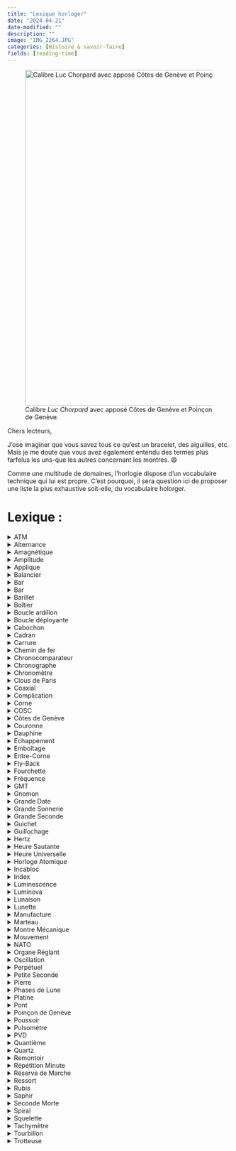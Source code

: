 ```yaml
---
title: "Lexique horloger"
date: "2024-04-21"
date-modified: ""
description: ""
image: "IMG_2264.JPG"
categories: [Histoire & savoir-faire] 
fields: [reading-time]
---
```


![Calibre *Luc Chorpard* avec apposé Côtes de Genève et Poinçon de Genève.](IMG_2265.JPG){fig-align="center" width="20cm"}

Chers lecteurs,

J'ose imaginer que vous savez tous ce qu'est un bracelet, des aiguilles, etc. Mais je me doute que vous avez également entendu des termes plus farfelus les uns-que les autres concernant les montres. 😄

Comme une multitude de domaines, l'horlogie dispose d'un vocabulaire technique qui lui est propre. C'est pourquoi, il sera question ici de proposer une liste la plus exhaustive soit-elle, du vocabulaire holorger.

# **Lexique :**

<details>

<summary>ATM</summary>

<br> Abbréviation d' « atmosphère normale », ATM est une unité de pression indiquant l'étanchéité d'une montre. Par exemple, une montre offrant une étanchéité de 10ATM résiste à une pression de 10 bars, soit 100 mètres de profondeur. Cependant, c'est une indication à ne pas prendre au premier degré. Par exemple, la plongée requiert une capacité de 20ATM minimum.

![Tudor Pelagos, étenchéité de 50 ATM](atm.jpeg){fig-align="center" width="10cm"}

</details>

<details>

<summary>Alternance</summary>

<br> Déplacement d'un pendule ou d'un balancier entre deux positions extrêmes (A' \> A »). Deux alternances, soit un aller-retour, constituent une oscillation, soit le fameux « tic-tac » d'une montre. En règle générale, un balancier compte 5 oscillations par seconde (fréquence de marche de 18,000 alternances à l'heure -- 2,5Hz), 8 oscillations par seconde (fréquence de marche de 28,800 alternances à l'heure -- 4Hz) ou 10 oscillations par seconde (fréquence de marche de 36,000 alternances à l'heure -- 5Hz).

</details>

<details>

<summary>Amagnétique</summary>

<br> Se dit d'une montre dont le fonctionnement des organes réglants ne sont pas affectés par le magnétisme. La majorité des pièces d'horlogerie étant fabriquées à partir de métaux et d'alliages ferreux, celles-ci sont habituellement déréglées par les champs magnétiques. La définition d'une montre antimagnétique est régie par la norme ISO 764, celle-ci devant être apte à fonctionner après une exposition accidentelle à un champ de 4800 A/m (soit 60 gauss).

![](amagnétisme.webp){fig-align="center" width="10cm"}

</details>

<details>

<summary>Amplitude</summary>

<br> Angle maximum entre les deux positions extrêmes d'une pendule ou d'un balancier (A\>A »). Cela équivaut au trajet complet effectué par le balancier lors d'une alternance. En règle générale, l'amplitude d'un balancier se situe entre 180° et 315°. Si l'amplitude dépasse cette valeur, le balancier peut buter contre la fourchette, ce que les horlogers appellent le rabattement.

![](amplitude.jpeg){fig-align="center" width="10cm"}

</details>

<details>

<summary>Applique</summary>

<br> Les appliques sont les index ou marquages découpés dans une plaque métallique puis apposés à même le cadran, soit par collage ou par rivetage.

</details>

<details>

<summary>Balancier</summary>

<br> Élément mobile généralement de forme circulaire, c'est l'organe qui règle la montre. Celui-ci oscille sur son axe de rotation et est accouplé au spiral, ressort lui permettant d'imprimer un mouvement de va-et-vient parfaitement régulier, appelé oscillation (le fameux « tic-tac »). Dans le cas des montres à quartz, le spiral est remplacé par un moteur électrique alimenté par une pile.

</details>

<details>

<summary>Bar</summary>

<br> Unité de pression atmosphérique de référence, 1 bar soit 1013 hectopascals, c'est un terme permettant d'indiquer l'étanchéité d'une montre (voir aussi ATM).

</details>

<details>

<summary>Bar</summary>

<br> Unité de pression atmosphérique de référence, 1 bar soit 1013 hectopascals, c'est un terme permettant d'indiquer l'étanchéité d'une montre (voir aussi ATM).

</details>

<details>

<summary>Barillet</summary>

<br> Le barillet est un ensemble formé d'une boîte cylindrique et d'une roue dentée fermée par un couvercle. Il permet d'accumuler l'énergie produite par le système de remontage pour ensuite la redistribuer aux différents engrenages du mouvement.

</details>

<details>

<summary>Boîtier</summary>

<br> Le boîtier (ou boîte) est la principale protection d'une montre et permet de protéger le mécanisme contre les chocs, l'humidité ainsi que la poussière. Il est composé d'une partie principale appelée carrure contenant le mouvement, le cadran et les aiguilles, à laquelle sont fixés les divers éléments extérieurs.

</details>

<details>

<summary>Boucle ardillon</summary>

<br> La boucle ardillon est le type de fermoir le plus classique, composé d'une pointe métallique articulée sur une boucle permettant de fermer le bracelet grâce à une perforation dans le brin percé.

</details>

<details>

<summary>Boucle déployante</summary>

<br> La boucle déployante est un fermoir articulé qui se déploie lors de son ouverture. Elle permet notamment à la montre de flotter autour du poignet en cas d'ouverture accidentelle.

</details>

<details>

<summary>Cabochon</summary>

<br> Désigne un type d'ornement utilisé sur la couronne et parfois sur le cadran. Il s'agit généralement d'une pierre précieuse ou fine, polie (et non taillée).

</details>

<details>

<summary>Cadran</summary>

<br> Le cadran est une pièce généralement métallique sur laquelle s'affiche des indications diverses telles que les heures, minutes et secondes.

</details>

<details>

<summary>Carrure</summary>

<br> La carrure est l'une des trois pièces maîtresses du boîtier qui accueille le mouvement. Elle se trouve entre le fond de boîte et la lunette de la montre.

</details>

<details>

<summary>Chemin de fer</summary>

<br> Échelle de minuterie imprimée sur le cadran qui se distingue de par sa ressemblance avec les rails d'un chemin de fer.

</details>

<details>

<summary>Chronocomparateur</summary>

<br> Appareil d'horloger permettant de tester rapidement la marche d'une montre, généralement en 1 à 3 minutes, grâce au son généré par les chocs de l'échappement. Ceux-ci sont ensuite transformés en émissions de courant éléctrique variable puis amplifiés. Un chronocomparateur permet notamment de de vérifier la précision d'une montre puis de détecter des anomalies.

</details>

<details>

<summary>Chronographe</summary>

<br> Un chronographe est une montre indiquant les heures, les minutes et les secondes, complétée d'une aiguille se mettant en marche/arrêt sur simple action d'un poussoir afin de mesurer la durée d'un événement. Il possède généralement des compteurs d'heures et minutes totalisant les tours de l'aiguille du chronographe.

</details>

<details>

<summary>Chronomètre</summary>

<br> Plus qu'un simple appareil de mesure du temps, en horlogerie, un chronomètre désigne une montre de haute précision ayant obtenu une certification de chronométrie par une organisation spécialisée, neutre et officielle. On recense notamment le Contrôle Officiel Suisse des Chronomètres (COSC), l'observatoire de Genève ou celui de Neuchâtel mais aussi le METAS-Cert

</details>

<details>

<summary>Clous de Paris</summary>

<br> Type de guillochage que l'on retrouve sur des cadrans très classiques, composé de lignes entrecroisée set creusées, formant de petites pyramides.

</details>

<details>

<summary>Coaxial</summary>

<br> Par définition, le terme coaxial signifie « sur le même axe » et désigne donc un mouvement possédant plusieurs aiguilles sur le même axe (heures, minutes, secondes).

</details>

<details>

<summary>Complication</summary>

<br> La complication désigne toute autre fonction qu'une montre peut posséder autre que l'indication des heures, minutes et secondes. Cela comprend par exemple le calendrier perpétuel, le tourbillon, les fuseaux horaires, le chronographe ou encore les phases de lune.

</details>

<details>

<summary>Corne</summary>

<br> Solidaires de la carrure et situées aux extrémités du boîtier, les cornes ont pour fonction d'accrocher le bracelet à la montre. La petite barrette qui s'y loge grâce à de petits trous, passant aussi à l'intérieur du bracelet afin de le maintenir, est également appelée entre-corne.

</details>

<details>

<summary>COSC</summary>

<br> Le Contrôle Officiel Suisse des Chronomètres (COSC), est une association à but non lucratif qui s'occupe de décerner le titre de chronomètre certifié. Pour cela, un système de mesures et de contrôles sur une durée de 15 jours a été rigoureusement mis en place afin de gager la fiabilité et la qualité des montres de manière individuelle (et non par collection). Pour une montre mécanique, l'écart de marche toléré selon les températures et positions testées se situe entre -4 et +6 secondes par jour.

</details>

<details>

<summary>Côtes de Genève</summary>

<br> La décoration en **côtes de Genève** est un type de finition présent sur nombre de mouvements d'horlogerie, principalement pour les platines. Cette décoration est formée de stries parallèles, ondulées, usinées dans le métal à l'aide d'un outil rotatif abrasif qui effectue des passes successives parallèles. Ce type de finition est emblématique de l'horlogerie suisse depuis le fin du [xix]{.smallcaps}^e^ siècle. Les sillons avaient historiquement le rôle de capturer les poussières afin d'éviter qu'elles viennent bloquer les engrenages, cependant la fonction de ces finitions est maintenant surtout décorative.

</details>

<details>

<summary>Couronne</summary>

<br> La couronne (de remontoir) est un bouton présent à l'extérieur du boîtier permettant de remonter le mouvement manuellement ainsi que de régler l'heure de la montre.

</details>

<details>

<summary>Dauphine</summary>

<br> Reprenant la forme d'un triangle effilé dont la forme se continue vers l'embase, les aiguilles dauphines affichent généralement un certain relief sur leur partie centrale, créant des facettes jouant avec les reflets de lumière.

</details>

<details>

<summary>Echappement</summary>

<br> Désigne le mécanisme positionné entre le rouage (l'ensemble des roues et pignons transmettant la force depuis le barillet) et l'organe réglant (ou régulateur -- soit le duo balancier et spiral -- permettant la division en périodes de temps). L'échappement permet d'interrompre le mouvement des roues afin de distribuer l'énergie au balancier à intervalles réguliers. La quasi-totalité des montres suisses utilisent un échappement à ancre composé de 3 groupes de pièces : la roue d'échappement, l'ancre et le double plateau.

</details>

<details>

<summary>Emboîtage</summary>

<br> Étape de l'assemblage d'une montre durant laquelle le mouvement est introduit puis fixé dans le boîtier.

</details>

<details>

<summary>Entre-Corne</summary>

<br> Espace situé entre les cornes d'un boîtier de montre. Sa mesure détermine généralement la largeur du bracelet pouvant être fixé au boîtier. Dans certains cas, l'entre-corne est aussi utilisée pour désigner la tige métallique (pompe) permettant de fixer le bracelet.

</details>

<details>

<summary>Fly-Back</summary>

<br> Aussi appelé « retour en vol », le fly-back est une fonction ayant été mise au point pour les pilotes d'avion, permettant de mesurer la durée d'un événement et de le remettre à zéro sans avoir à arrêter l'aiguille du chronographe.

</details>

<details>

<summary>Fourchette</summary>

<br> Partie de l'ancre ressemblant à une fourchette et faisant la liaison entre le balancier et l'échappement.

</details>

<details>

<summary>Fréquence</summary>

<br> Mesurée en hertz, la fréquence fait référence au nombre d'oscillations qu'effectue le balancier d'une montre en une seule seconde (généralement compris entre 5 et 10). Par vulgarisation, on la traduit souvent en nombre d'alternances par heure, soit 18000 (2,5Hz), 21600 (3Hz), 28800 (4Hz) ou 36000 (5Hz)

</details>

<details>

<summary>GMT</summary>

<br> Abbréviation signifiant « Greenwich Mean Time ». Ce terme désigne l'heure solaire au méridien de l'observatoire de Greenwich en Angleterre, soit un temps civil d'une durée de 24 heures commençant à minuit. Sur une montre, la fonction GMT fait référence à l'affichage d'un second fuseau horaire de façon simultanée avec l'heure locale.

</details>

<details>

<summary>Gnomon</summary>

<br> Le gnomon fut l'un des tout premiers dispositifs de mesure du temps. Ancêtre du cadran solaire, cet instrument astronomique est composé d'un corps placé à la verticale et projetant une ombre dont la longueur détermine les moments de la journée. Au lever et au coucher du soleil, elle est infinie tandis qu'elle est la plus courte à midi lorsque le soleil est à son plus haut.

</details>

<details>

<summary>Grande Date</summary>

<br> Cette complication horlogère permet l'affichage de la date via deux disques distincts, contrairement à une date traditionnelle qui s'affiche sur un seul disque. Le résultat est une date surdimensionnée, d'où son nom de grande date.

</details>

<details>

<summary>Grande Sonnerie</summary>

<br> Cette complication horlogère permet à la montre de sonner au passage des heures, mais également des quarts d'heure. Un bouton-poussoir permet d'activer la sonnerie à la demande. Le nombre de composants nécessaires à l'élaboration d'un tel mouvement en font la complication la plus complexe de toutes.

</details>

<details>

<summary>Grande Seconde</summary>

<br> La grande seconde fait référence à la trotteuse, soit l'aiguille indiquant les secondes au centre d'une montre. Ce terme s'oppose à la petite seconde parfois placée dans un petit cadran à 6 heures.

</details>

<details>

<summary>Guichet</summary>

<br> Petite ouverture située au niveau du cadran et sous laquelle est affichée diverses indications, notamment la date généralement à 3 heures. Un guichet peut aussi afficher d'autres informations telles que le jour, le mois, les phases lunaires, mais aussi les minutes/heures dans le cas d'une « montre à guichet ».

</details>

<details>

<summary>Guillochage</summary>

<br> Technique de gravure, effectuée à la main avec un burin ou à la machine avec un tour à guillocher, permettant de décorer une surface métallique de lignes droites ou de courbes symétriques. Généralement présent sur les cadrans, le guillochage peut aussi être appliqué sur le boîtier d'une montre.

</details>

<details>

<summary>Hertz</summary>

<br> Unité de mesure de fréquence d'un événement sur une seconde. En horlogerie, le Hertz (Hz) est utilisé pour mesurer la fréquence de marche d'un mouvement.

</details>

<details>

<summary>Heure Sautante</summary>

<br> Se dit d'une montre dont l'indication de l'heure se fait dans un guichet (généralement situé à midi) et dont le changement d'heure s'effectue par saut toutes les 60 minutes. Cette complication a été inventée par l'horloger français Blondeau dans les années 1830.

</details>

<details>

<summary>Heure Universelle</summary>

<br> Complication inventée par l'horloger suisse Louis Cottier, permettant à une montre d'afficher simultanément l'heure des 24 fuseaux horaires du monde. L'heure universelle (ou worldtimer en anglais) fonctionne grâce à un anneau rotatif gradué sur 24 heures qui pointe vers un anneau fixe marqué du nom des grandes villes qui représentent chaque fuseau.

</details>

<details>

<summary>Horloge Atomique</summary>

<br> Horloge de très haute précision dont le dispositif oscillant utilise la fréquence des radiations émises entre deux niveaux d'énergie d'atomes. La plus précise d'entre elles dévie d'une seconde tous les 16 milliards d'années.

</details>

<details>

<summary>Incabloc</summary>

<br> Marque déposée d'amortisseur de chocs permettant de conserver l'alignement des axes du balancier d'un mouvement mécanique. Composé d'un bloc renfermant un chaton, une pierre à trou, un contre-pivot et un ressort-lyre, ce système antichocs est le plus utilisé dans les calibres suisses.

</details>

<details>

<summary>Index</summary>

<br> L'index fait référence à un certain marquage des heures, soit les repères ayant progressivement remplacé les chiffres romains ou arabes allant généralement de 1 à 12 sur le cadran.

</details>

<details>

<summary>Luminescence</summary>

<br> Par définition la luminescence désigne l'émission de rayons de lumière. En horlogerie, il s'agit de la matière recouvrant l'index et les aiguilles permettant de lire l'heure dans l'obscurité. Le tritium fût la matière utilisée par le passé mais a été remplacée par le système LumiNova à cause de ses propriétés radioactives.

</details>

<details>

<summary>Luminova</summary>

<br> Le LumiNova est une pâte lumineuse composée d'ampoules de tritum qui permet d'emmagasiner la lumière pour ensuite la refléter une fois plongée dans l'obscurité. Cette matière a permis d'écarter les sels de radium présentes dans le tritium et ainsi évincer la propriété radioactive de cette matière.

</details>

<details>

<summary>Lunaison</summary>

<br> Aussi appelé mois lunaire, la lunaison désigne l'intervalle de temps séparant deux nouvelles lunes consécutives. Ce cycle complet fait approximativement 29,5 jours et se décompose en 8 phases : nouvelle lune, premier croissant, premier quartier, lune gibbeuse croissante, pleine lune, lune gibbeuse décroissante, dernier quartier et dernier croissant.

</details>

<details>

<summary>Lunette</summary>

<br> La lunette est l'un des éléments principaux du boîtier. Elle se trouve sur la partie supérieure, au-dessus de la carrure, et porte la glace de la montre. Celle-ci peut être tournante afin d'indiquer diverses informations telles que la durée d'un événement. Lorsqu'elle est unidirectionnelle, elle ne tourne que dans un seul sens, notamment pour les montres de plongée.

</details>

<details>

<summary>Manufacture</summary>

<br> Symbole de qualité en horlogerie, une manufacture désigne une fabrique produisant ses produits de manière artisanale, soit en quasi-totalité. Ce terme fait notamment écho à un mouvement entièrement développé par une marque.

</details>

<details>

<summary>Marteau</summary>

<br> Le marteau est une pièce métallique qui frappe les timbres afin de les faire vibrer et ainsi produire des sons. C'est une pièce que l'on retrouve dans les montres à sonnerie.

</details>

<details>

<summary>Montre Mécanique</summary>

<br> Une montre mécanique, en opposition à une montre à quartz, est une montre qui fonctionne sans pile. Elle est animée par un mouvement à remontage manuel, nécessitant d'être remonté tous les jours en tournant la couronne, ou automatique qui se remonte par les mouvements de la personne via un rotor tournant autour d'un axe.

</details>

<details>

<summary>Mouvement</summary>

<br> Le mouvement d'une montre désigne l'ensemble des pièces et mécanisme la faisant fonctionner. Les différents types de mouvements sont appelés calibres.

</details>

<details>

<summary>NATO</summary>

<br> Les bracelets NATO ont été mis au point en 1973 à la demande du Ministère de la Défense Britannique qui recherchait un bracelet résistant à toute épreuve afin d'équiper ses armées. Cette origine militaire résonne toujours dans leur nom : North Atlantic Treaty Organization (NATO ou OTAN en français).

</details>

<details>

<summary>Organe Réglant</summary>

<br> Les organes réglants, aussi appelés régulateurs, désignent le balancier et le spiral qui fonctionnent avec l'échappement à ancre. Ils permettent le comptage du temps ainsi que la division en heures, minutes et secondes.

</details>

<details>

<summary>Oscillation</summary>

<br> C'est le déplacement aller-retour d'un pendule ou d'un balancier entre deux positions extrêmes (A' \> A » \> A'). Une oscillation est constituée de deux alternances, c'est le fameux tic-tac d'une montre.

</details>

<details>

<summary>Perpétuel</summary>

<br> Le terme perpétuel fait référence au quantième perpétuel, soit l'affichage de la date par son numéro. Le calendrier perpétuel lui, est un type de complication permettant d'afficher le jour du mois ainsi que le mois sur le cadran d'une montre mécanique. Celui-ci tient compte des mois irréguliers de 31, 30, 29 ou 28 jours puis des années bissextiles.

</details>

<details>

<summary>Petite Seconde</summary>

<br> Fonction permettant d'afficher les secondes dans un compteur déporté, contrairement à la grande seconde dont l'axe est situé au centre de la montre. On retrouve généralement la petite seconde à 6 ou 9 heures.

</details>

<details>

<summary>Pierre</summary>

<br> Aussi appelé rubis (synthétiques), les pierres d'horlogerie permettent de diminuer les frottements au sein d'un mouvement mécanique. Fabriquées en corindon synthétique, elles se reconnaissent immédiatement de par leur couleur rouge-rosée. Cette même matière est également utilisée pour les palettes d'un échappement à ancre.

</details>

<details>

<summary>Phases de Lune</summary>

<br> Les phases de lune sont une complication horlogère permettant l'affichage des diverses phases lunaires sur le cadran d'une montre. Une lunaison se divise en quatre phases : nouvelle lune, premier quartier, pleine lune et dernier quartier, effectuant un cycle complet en 29 jours, 12 heures, 44 minutes et 2,8 secondes.

</details>

<details>

<summary>Platine</summary>

<br> Un mot pour deux définitions. La première désigne est un métal plus précieux que l'or, lourd et inoxydable, que l'on retrouve dans certaines montres de luxe. La seconde désigne la plaque qui soutient les ponts et les organes d'un mouvement mécanique, mais aussi sur laquelle repose le cadran; la platine est creusée et percée pour recevoir les pièces du mouvement.

</details>

<details>

<summary>Pont</summary>

<br> Pièce métallique fixée sur la platine par les pieds et dans laquelle tournent les pivots mobiles du mouvement (barillet, roue de centre, renvoi, ancre, etc). Ses extrémités sont fixées par des vis.

</details>

<details>

<summary>Poinçon de Genève</summary>

<br> Le Poinçon de Genève est le sceau de qualité horlogère instauré par le Grand Conseil du canton de Genève en 1886. Cette certification est un standard d'excellence et l'emblème de la haute-horlogerie genevoise, il garantit la provenance des montres, leur bienfacture et leur fiabilité.

</details>

<details>

<summary>Poussoir</summary>

<br> Le poussoir désigne un bouton que l'on actionne afin de mettre un mécanisme en mouvement. Il permet notamment de commander l'ouverture d'un couvercle ou le démarrage/arrêt d'un chronographe.

</details>

<details>

<summary>Pulsomètre</summary>

<br> Type de chronographe ou échelle de mesure permettant de compter les pulsations du coeur. Selon l'unité de référence, il suffit de déclencher le chronographe -- ou d'attendre que la trotteuse soit à midi -- puis de compter 15 ou 30 pulsation et de regarder l'échelle pulsométrique afin de connaître le rythme cardiaque. C'est une fonction qui était autrefois très utile pour les médecins et infirmières afin de leur éviter de compter les pulsation sur une minute complète

</details>

<details>

<summary>PVD</summary>

<br> Acronyme de Physical Vapor Deposition, soit dépôt physique en phase vapeur, cette expression regroupe plusieurs méthodes. Dans tous les cas, il s'agit d'un procédé de métallisation par dépôt sous vide de films minces. C'est un type de placage qui permet d'obtenir des rendus de couleur, notamment au niveau du boîtier, et bien moins onéreux que le plaqué or par exemple.

</details>

<details>

<summary>Quantième</summary>

<br> Le quantième est un mécanisme qui permet l'affichage de la date du jour sur le cadran d'une montre. S'il est perpétuel, celui-ci tient automatiquement compte des mois de 31 et 30 jours ainsi que de 28 et 29 jours en février, puis des années bissextiles grâce à une mémoire mécanique.

</details>

<details>

<summary>Quartz</summary>

<br> Le quartz, ou oxyde de silicium, est une espèce minérale possédant des propriétés piézoélectriques. En horlogerie, son utilisation permet aux mouvements alimentés par courant électrique, grâce à une pile, de vibrer à une fréquence très élevée (32Khz) et donc d'offrir une très grande précision.

</details>

<details>

<summary>Remontoir</summary>

<br> Le remontoir est une petite tige reliée à une molette désignant souvent la couronne de remontoir, permettant le remontage manuel ou automatique d'une montre. Cette pièce sert à armer, soit retendre le ressort ou remonter le poids des horloges.

</details>

<details>

<summary>Répétition Minute</summary>

<br> La répétition minute est une complication permettant au porteur de la montre de connaître, à la demande, l'heure exacte sans regarder son cadran. C'est une complication particulièrement difficile à réaliser qui, grâce à un petit marteau tapant une clochette miniature, indique le temps via des notes graves et aigües.

</details>

<details>

<summary>Réserve de Marche</summary>

<br> La réserve de marche désigne le temps de fonctionnement d'une montre sans que celle-ci ait besoin d'être remontée, ou portée dans le cas d'une montre automatique. En règle générale, les mécanismes disposent d'une réserve de marche d'environ quarante heures.

</details>

<details>

<summary>Ressort</summary>

<br> En horlogerie, le ressort est un ruban en acier trempé et bleui, ou d'une autre composition spéciale, enroulé à l'intérieur du barillet. C'est la source d'énergie mécanique d'une montre.

</details>

<details>

<summary>Rubis</summary>

<br> Le rubis est une pierre précieuse de couleur rouge composée de corindon, oxyde d'aluminium, d'une grande dureté (2ème minéral le plus dur après le diamant). Elle a donné son nom à une pièce en horlogerie ayant pour fonction de réduire les frottements à certains endroits du mouvement.

</details>

<details>

<summary>Saphir</summary>

<br> Le verre de saphir est un matériau quasiment inrayable ayant pour fonction de protéger le cadran et les aiguilles d'une montre. Certains modèles de luxe l'utilisent même pour remplacer les fonds de boîte.

</details>

<details>

<summary>Seconde Morte</summary>

<br> Caractéristique des montres à quartz, la seconde morte désigne le mouvement d'une aiguille se déplaçant au rythme d'un saut par seconde. Dans l'horlogerie mécanique, la seconde morte est une véritable prouesse technique.

</details>

<details>

<summary>Spiral</summary>

<br> Le spiral est un petit ressort en forme de spirale (qui fait partie de l'organe réglant) permettant de régulariser le mouvement d'une montre. Il ramène le balancier en position initiale pour enclencher une nouvelle oscillation. Sa qualité a un grand impact sur la précision de l'heure donnée.

</details>

<details>

<summary>Squelette</summary>

<br> Aussi appelé mouvement squelette, le squelette est une technique esthétique dans laquelle certaines parties d'une montre ont été entrouvertes afin d'en dévoiler les organes.

</details>

<details>

<summary>Tachymètre</summary>

<br> Le tachymètre est un instrument permettant de mesurer la vitesse. Ce compteur de sport est muni d'un cadran à échelle qui lui sert à calculer une vitesse moyenne en fonction du temps nécessaire pour parcourir une distance donnée (souvent de 1000 mètres).

</details>

<details>

<summary>Tourbillon</summary>

<br> Dispositif mécanique mis au point par Abraham-Louis Breguet en 1801 afin de compenser les écarts de marche causés par la gravité terrestre en position verticale, le tourbillon renferme les composants permettant le va-et-vient du balancier dans une petite cage mobile au centre de la montre effectuant un tour par minute. C'est un mouvement très complexe qui a permis d'améliorer la précision des montres mécaniques.

</details>

<details>

<summary>Trotteuse</summary>

<br> La trotteuse est le nom donné à l'aiguille des secondes qui, avançant par à-coups, suit les oscillations du balancier. La grande trotteuse est fixée au centre du cadran alors que la petite trotteuse est elle placée sur un cadran spécifique.

</details>
